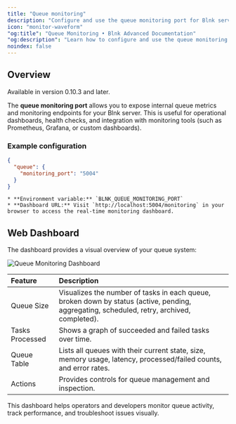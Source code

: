 ```yaml
---
title: "Queue monitoring"
description: "Configure and use the queue monitoring port for Blnk server metrics."
icon: "monitor-waveform"
"og:title": "Queue Monitoring • Blnk Advanced Documentation"
"og:description": "Learn how to configure and use the queue monitoring port in Blnk for real-time queue metrics and dashboard monitoring."
noindex: false
---
```



## Overview

<Info>Available in version 0.10.3 and later.</Info>

The **queue monitoring port** allows you to expose internal queue metrics and monitoring endpoints for your Blnk server. This is useful for operational dashboards, health checks, and integration with monitoring tools (such as Prometheus, Grafana, or custom dashboards).

### Example configuration

```json blnk.json
{
  "queue": {
    "monitoring_port": "5004"
  }
}
```

    * **Environment variable:** `BLNK_QUEUE_MONITORING_PORT`
    * **Dashboard URL:** Visit `http://localhost:5004/monitoring` in your browser to access the real-time monitoring dashboard.

## Web Dashboard

The dashboard provides a visual overview of your queue system:

<Frame caption="Queue Monitoring Dashboard">
  <img src="/images/queue-monitoring-dashboard.png" alt="Queue Monitoring Dashboard" />
</Frame>

| Feature | Description |
| :--- | :--- |
| Queue Size | Visualizes the number of tasks in each queue, broken down by status (active, pending, aggregating, scheduled, retry, archived, completed). |
| Tasks Processed | Shows a graph of succeeded and failed tasks over time. |
| Queue Table | Lists all queues with their current state, size, memory usage, latency, processed/failed counts, and error rates. |
| Actions | Provides controls for queue management and inspection. |

This dashboard helps operators and developers monitor queue activity, track performance, and troubleshoot issues visually.



<NeedHelp /> 